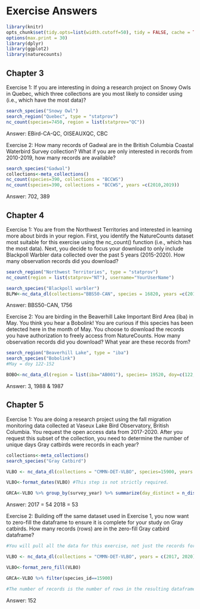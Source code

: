 # Exercise Answers {#Ans7}

```r
library(knitr)
opts_chunk$set(tidy.opts=list(width.cutoff=50), tidy = FALSE, cache = TRUE)
options(max.print = 30)
library(dplyr) 
library(ggplot2)
library(naturecounts)
```

## Chapter 3 {#Ans7.1}

Exercise 1: If you are interesting in doing a research project on Snowy Owls in Quebec, which three collections are you most likely to consider using (i.e., which have the most data)?

```r
search_species("Snowy Owl")
search_region("Quebec", type = "statprov")
nc_count(species=7450, region = list(statprov="QC"))
```
Answer: EBird-CA-QC, OISEAUXQC, CBC

Exercise 2: How many records of Gadwal are in the British Columbia Coastal Waterbird Survey collection? What if you are only interested in records from 2010-2019, how many records are available?

```r
search_species("Gadwal")
collections<-meta_collections()
nc_count(species=390, collections = "BCCWS")
nc_count(species=390, collections = "BCCWS", years =c(2010,2019))
```
Answer: 702, 389

## Chapter 4 {#Ans7.2}

Exercise 1: You are from the Northwest Territories and interested in learning more about birds in your region. First, you identify the NatureCounts dataset most suitable for this exercise using the nc_count() function (i.e., which has the most data). Next, you decide to focus your download to only include Blackpoll Warbler data collected over the past 5 years (2015-2020). How many observation records did you download?

```r
search_region("Northwest Territories", type = "statprov")
nc_count(region = list(statprov="NT"), username="YourUserName")

search_species("Blackpoll warbler")
BLPW<-nc_data_dl(collections="BBS50-CAN", species = 16820, years =c(2015, 2020), username="YourUserName", info="tutorial example")
```

Answer: BBS50-CAN, 1756

Exercise 2: You are birding in the Beaverhill Lake Important Bird Area (iba) in May. You think you hear a Bobolink! You are curious if this species has been detected here in the month of May. You choose to download the records you have authorization to freely access from NatureCounts. How many observation records did you download? What year are these records from?

```r
search_region("Beaverhill Lake", type = "iba") 
search_species("Bobolink")
#May = doy 122-152

BOBO<-nc_data_dl(region = list(iba="AB001"), species= 19520, doy=c(122,152),  username="YourUserName", info="tutorial example")
```
Answer: 3, 1988 & 1987

## Chapter 5 {#Ans7.3}

Exercise 1: You are doing a research project using the fall migration monitoring data collected at Vaseux Lake Bird Observatory, British Columbia. You request the open access data from 2017-2020. After you request this subset of the collection, you need to determine the number of unique days Gray catbirds were records in each year?

```r
collections<-meta_collections()
search_species("Gray Catbird") 

VLBO <- nc_data_dl(collections = "CMMN-DET-VLBO", species=15900, years = c(2017, 2020), username = "YourUserName", info = "tutorial example")

VLBO<-format_dates(VLBO) #This step is not strictly required.

GRCA<-VLBO %>% group_by(survey_year) %>% summarize(day_distinct = n_distinct(doy)) #Could have alternatively counted the number of district `SamplingEventIdentifier` 

```
Answer: 2017 = 54 2018 = 53

Exercise 2: Building off the same dataset used in Exercise 1, you now want to zero-fill the dataframe to ensure it is complete for your study on Gray catbirds. How many records (rows) are in the zero-fill Gray catbird dataframe?

```r

#You will pull all the data for this exercise, not just the records for Gray catbird. This ensures the zero-fill works correctly

VLBO <- nc_data_dl(collections = "CMMN-DET-VLBO", years = c(2017, 2020), username = "YourUserName", info = "tutorial example")

VLBO<-format_zero_fill(VLBO)

GRCA<-VLBO %>% filter(species_id==15900)

#The number of records is the number of rows in the resulting dataframe. 

```
Answer: 152